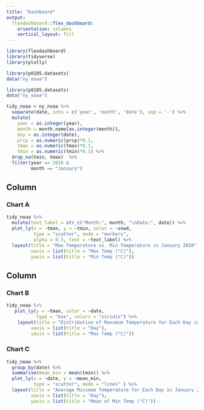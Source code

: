 ```yaml
---
title: "Dashboard"
output: 
  flexdashboard::flex_dashboard:
    orientation: columns
    vertical_layout: fill
---
```


```r
library(flexdashboard)
library(tidyverse)
library(plotly)
```

```r
library(p8105.datasets)
data("ny_noaa")
```

```r
library(p8105.datasets)
data("ny_noaa")

tidy_noaa = ny_noaa %>% 
  separate(date, into = c('year', 'month', 'date'), sep = '-') %>% 
  mutate(
    year = as.integer(year),
    month = month.name[as.integer(month)],
    day = as.integer(date),
    prcp = as.numeric(prcp)*0.1,
    tmax = as.numeric(tmax)*0.1,
    tmin = as.numeric(tmin)*0.1) %>%
  drop_na(tmin, tmax)  %>%
  filter(year == 2010 &
         month == "January")
```


Column {data-width=550}
-----------------------------------------------------------------------

### Chart A

```r
tidy_noaa %>%
  mutate(text_label = str_c("Month:", month, "\nDate:", date)) %>% 
  plot_ly(x = ~tmax, y = ~tmin, color = ~snwd,
          type = "scatter", mode = "markers",
          alpha = 0.5, text = ~text_label) %>% 
  layout(title = "Max Temperature vs. Min Temperature in January 2010",
         xaxis = list(title = "Max Temp (°C)"),
         yaxis = list(title = "Min Temp (°C)"))


```

Column {data-width=450}
-----------------------------------------------------------------------

### Chart B

```r
tidy_noaa %>% 
   plot_ly(y = ~tmax, color = ~date, 
           type = "box", colors = "viridis") %>% 
    layout(title = "Distribution of Maxumum Temperature for Each Day in January 2010",
         xaxis = list(title = "Day"),
         yaxis = list(title = "Max Temp (°C)"))
```

### Chart C

```r
tidy_noaa %>% 
  group_by(date) %>% 
  summarise(mean_min = mean(tmin)) %>% 
  plot_ly(x = ~date, y = ~mean_min,
          type = "scatter", mode = "lines" ) %>% 
  layout(title = "Average Minimum Temperature for Each Day in January 2010",
         xaxis = list(title = "Day"),
         yaxis = list(title = "Mean of Min Temp (°C)"))
```

